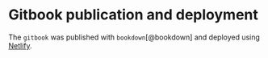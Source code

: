 # Gitbook publication and deployment {#ch:deploy}

The `gitbook` was published with `bookdown`[@bookdown] and deployed using [Netlify](https://app.netlify.com/).
